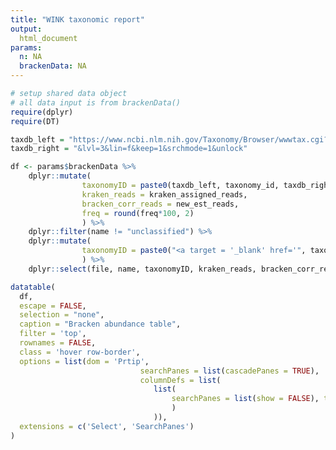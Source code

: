 ```yaml
---
title: "WINK taxonomic report"
output: 
  html_document
params:
  n: NA
  brackenData: NA
---
```


```r
# setup shared data object
# all data input is from brackenData()
require(dplyr)
require(DT)
```



```r

taxdb_left = "https://www.ncbi.nlm.nih.gov/Taxonomy/Browser/wwwtax.cgi?mode=Info&id="
taxdb_right = "&lvl=3&lin=f&keep=1&srchmode=1&unlock"

df <- params$brackenData %>%
	dplyr::mutate(
				taxonomyID = paste0(taxdb_left, taxonomy_id, taxdb_right), #two-step mutate to build href
				kraken_reads = kraken_assigned_reads,
				bracken_corr_reads = new_est_reads, 
				freq = round(freq*100, 2)
				) %>% 
	dplyr::filter(name != "unclassified") %>%
	dplyr::mutate(
				taxonomyID = paste0("<a target = '_blank' href='", taxonomyID, "'>", taxonomy_id, "</a>")
				) %>%
	dplyr::select(file, name, taxonomyID, kraken_reads, bracken_corr_reads, freq)

datatable(
  df,
  escape = FALSE,
  selection = "none",
  caption = "Bracken abundance table",
  filter = 'top', 
  rownames = FALSE, 
  class = 'hover row-border',
  options = list(dom = 'Prtip', 
  							 searchPanes = list(cascadePanes = TRUE),
  							 columnDefs = list(
  							 	list(
  							 		searchPanes = list(show = FALSE), targets = 2:5
  							 		)
  							 	)),
  extensions = c('Select', 'SearchPanes')
)

```